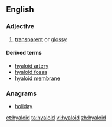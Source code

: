 ==English==

===Adjective===
{{en-adj}}

# [[transparent]] or [[glossy]]

====Derived terms====
* [[hyaloid artery]]
* [[hyaloid fossa]]
* [[hyaloid membrane]]

===Anagrams===
* [[holiday#English|holiday]]

[[et:hyaloid]]
[[ta:hyaloid]]
[[vi:hyaloid]]
[[zh:hyaloid]]